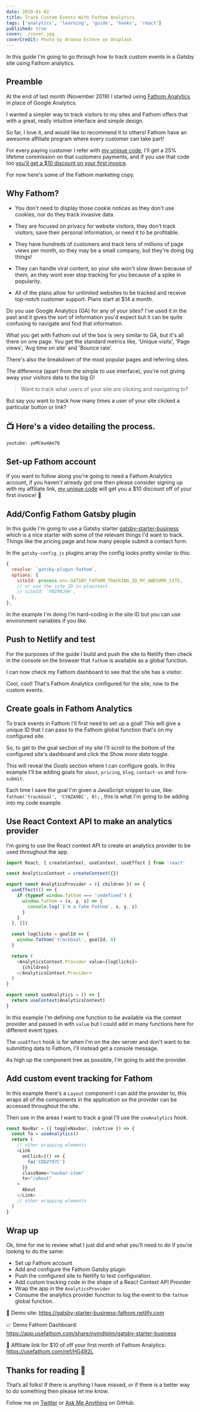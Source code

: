 ```yaml
---
date: 2020-01-02
title: Track Custom Events With Fathom Analytics
tags: ['analytics', 'learning', 'guide', 'hooks', 'react']
published: true
cover: ./cover.jpg
coverCredit: Photo by Aranxa Esteve on Unsplash
---
```


In this guide I'm going to go through how to track custom events in a
Gatsby site using Fathom analytics.

## Preamble

At the end of last month (November 2019) I started using [Fathom
Analytics] in place of Google Analytics.

I wanted a simpler way to track visitors to my sites and Fathom offers
that with a great, really intuitive interface and simple design.

So far, I love it, and would like to recommend it to others! Fathom
have an awesome affiliate program where every customer can take part!

For every paying customer I refer with [my unique code], I'll get a
25% lifetime commission on that customers payments, and if you use
that code too [you'll get a \$10 discount on your first invoice].

For now here's some of the Fathom marketing copy.

## Why Fathom?

- You don't need to display those cookie notices as they don't use
  cookies, nor do they track invasive data.

- They are focused on privacy for website visitors, they don't track
  visitors, save their personal information, or need it to be
  profitable.

- They have hundreds of customers and track tens of millions of page
  views per month, so they may be a small company, but they're doing
  big things!

- They can handle viral content, so your site won't slow down because
  of them, an they wont ever stop tracking for you because of a spike
  in popularity.

- All of the plans allow for unlimited websites to be tracked and
  receive top-notch customer support. Plans start at \$14 a month.

Do you use Google Analytics (GA) for any of your sites? I've used it
in the past and it gives the sort of information you'd expect but it
can be quite confusing to navigate and find that information.

What you get with Fathom out of the box is very similar to GA, but
it's all there on one page. You get the standard metrics like, 'Unique
visits', 'Page views', 'Avg time on site' and 'Bounce rate'.

There's also the breakdown of the most popular pages and referring
sites.

The difference (apart from the simple to use interface), you're not
giving away your visitors data to the big G!

> Want to track what users of your site are clicking and navigating
> to?

But say you want to track how many times a user of your site clicked a
particular button or link?

## 📺 Here's a video detailing the process.

`youtube: yeMCma4Ae7Q`

## Set-up Fathom account

If you want to follow along you're going to need a Fathom Analytics
account, if you haven't already got one then please consider signing
up with my affiliate link, [my unique code] will get you a \$10
discount off of your first invoice! 🤝

## Add/Config Fathom Gatsby plugin

In this guide I'm going to use a Gatsby starter
[gatsby-starter-business] which is a nice starter with some of the
relevant things I'd want to track. Things like the pricing page and
how many people submit a contact form.

In the `gatsby-config.js` plugins array the config looks pretty
similar to this:

```js
{
  resolve: `gatsby-plugin-fathom`,
  options: {
    siteId: process.env.GATSBY_FATHOM_TRACKING_ID_MY_AWESOME_SITE,
    // or use the site ID in plaintext
    // siteId: 'PBZRRJHH',
  },
},
```

In the example I'm doing I'm hard-coding in the site ID but you can
use environment variables if you like.

## Push to Netlify and test

For the purposes of the guide I build and push the site to Netlify
then check in the console on the browser that `fathom` is available as
a global function.

I can now check my Fathom dashboard to see that the site has a
visitor.

Cool, cool! That's Fathom Analytics configured for the site, now to
the custom events.

## Create goals in Fathom Analytics

To track events in Fathom I'll first need to set up a goal! This will
give a unique ID that I can pass to the Fathom global function that's
on my configured site.

So, to get to the goal section of my site I'll scroll to the bottom of
the configured site's dashboard and click the _Show more data_ toggle.

This will reveal the _Goals_ section where I can configure goals. In
this example I'll be adding goals for `about`, `pricing`, `blog`,
`contact-us` and `form-submit`.

Each time I save the goal I'm given a JavaScript snippet to use, like:
`fathom('trackGoal', 'CYAZA98C', 0);` , this is what I'm going to be
adding into my code example.

## Use React Context API to make an analytics provider

I'm going to use the React context API to create an analytics provider
to be used throughout the app.

```js
import React, { createContext, useContext, useEffect } from 'react'

const AnalyticsContext = createContext({})

export const AnalyticsProvider = ({ children }) => {
  useEffect(() => {
    if (typeof window.fathom === 'undefined') {
      window.fathom = (x, y, z) => {
        console.log(`I'm a fake Fathom`, x, y, z)
      }
    }
  }, [])

  const logClicks = goalId => {
    window.fathom('trackGoal', goalId, 0)
  }

  return (
    <AnalyticsContext.Provider value={logClicks}>
      {children}
    </AnalyticsContext.Provider>
  )
}

export const useAnalytics = () => {
  return useContext(AnalyticsContext)
}
```

In this example I'm defining one function to be available via the
context provider and passed in with `value` but I could add in many
functions here for different event types.

The `useEffect` hook is for when I'm on the dev server and don't want
to be submitting data to Fathom, I'll instead get a console message.

As high up the component tree as possible, I'm going to add the
provider.

## Add custom event tracking for Fathom

In this example there's a `Layout` component I can add the provider
to, this wraps all of the components in the application so the
provider can be accessed throughout the site.

Then use in the areas I want to track a goal I'll use the
`useAnalytics` hook.

```js
const NavBar = ({ toggleNavbar, isActive }) => {
  const fa = useAnalytics()
  return (
    // other wrapping elements
    <Link
      onClick={() => {
        fa('CDDZY97C')
      }}
      className="navbar-item"
      to="/about"
    >
      About
    </Link>
    // other wrapping elements
  )
}
```

## Wrap up

Ok, time for me to review what I just did and what you'll need to do
if you're looking to do the same:

- Set up Fathom account
- Add and configure the Fathom Gatsby plugin
- Push the configured site to Netlify to test configuration.
- Add custom tracking code in the shape of a React Context API
  Provider
- Wrap the app in the `AnalyticsProvider`
- Consume the analytics provider function to log the event to the
  `fathom` global function.

🥁 Demo site: https://gatsby-starter-business-fathom.netlify.com

📈 Demo Fathom Dashboard:
https://app.usefathom.com/share/nymdtplm/gatsby-starter-business

🤝 Affiliate link for \$10 of off your first month of Fathom
Analytics: https://usefathom.com/ref/HG492L

## Thanks for reading 🙏

That’s all folks! If there is anything I have missed, or if there is a
better way to do something then please let me know.

Follow me on [Twitter] or [Ask Me Anything] on GitHub.

<!-- Links -->

[fathom analytics]: https://usefathom.com/
[you'll get a \$10 discount on your first invoice]: https://usefathom.com/ref/HG492L
[my unique code]: https://usefathom.com/ref/HG492L
[gatsby plugin for fathom]: https://www.gatsbyjs.org/packages/gatsby-plugin-fathom/
[fathom dashboard]: https://app.usefathom.com/#/settings/sites
[gatsby-starter-business]: https://github.com/v4iv/gatsby-starter-business
[twitter]: https://twitter.com/spences10
[ask me anything]: https://github.com/spences10/ama
